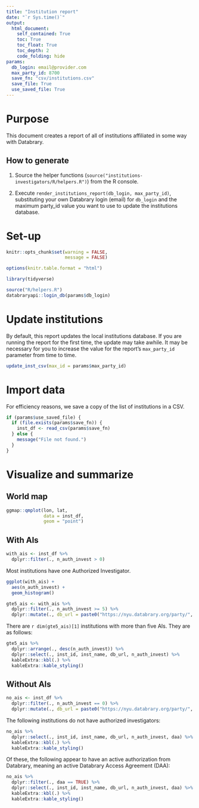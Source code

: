```yaml
---
title: "Institution report"
date: "`r Sys.time()`"
output: 
  html_document:
    self_contained: True
    toc: True
    toc_float: True
    toc_depth: 2
    code_folding: hide
params:
  db_login: email@provider.com
  max_party_id: 8700
  save_fn: "csv/institutions.csv"
  save_file: True
  use_saved_file: True
---
```


# Purpose

This document creates a report of all of institutions affiliated in some way with Databrary.

## How to generate

1. Source the helper functions (`source("institutions-investigators/R/helpers.R")`) from the R console.

2. Execute `render_institutions_report(db_login, max_party_id)`, substituting your own Databrary login (email) for `db_login` and the maximum party_id value you want to use to update the institutions database.

# Set-up

```r
knitr::opts_chunk$set(warning = FALSE,
                      message = FALSE)

options(knitr.table.format = "html") 

library(tidyverse)

source("R/helpers.R")
databraryapi::login_db(params$db_login)
```

# Update institutions

By default, this report updates the local institutions database.
If you are running the report for the first time, the update may take awhile.
It may be necessary for you to increase the value for the report's `max_party_id` parameter from time to time.

```r
update_inst_csv(max_id = params$max_party_id)
```

# Import data

For efficiency reasons, we save a copy of the list of institutions in a CSV.

```r
if (params$use_saved_file) {
  if (file.exists(params$save_fn)) {
    inst_df <- read_csv(params$save_fn)
  } else {
    message("File not found.")
  }
}
```

# Visualize and summarize {.tabset .tabset-fade .tabset-pills}

## World map

```r
ggmap::qmplot(lon, lat, 
              data = inst_df, 
              geom = "point")
```

## With AIs

```r
with_ais <- inst_df %>%
  dplyr::filter(., n_auth_invest > 0)
```

Most institutions have one Authorized Investigator.

```r
ggplot(with_ais) +
  aes(n_auth_invest) +
  geom_histogram()
```

```r
gte5_ais <- with_ais %>%
  dplyr::filter(., n_auth_invest >= 5) %>%
  dplyr::mutate(., db_url = paste0("https://nyu.databrary.org/party/", inst_id))
```

There are `r dim(gte5_ais)[1]` institutions with more than five AIs.
They are as follows:

```r
gte5_ais %>%
  dplyr::arrange(., desc(n_auth_invest)) %>%
  dplyr::select(., inst_id, inst_name, db_url, n_auth_invest) %>%
  kableExtra::kbl(.) %>%
  kableExtra::kable_styling()
```

## Without AIs

```r
no_ais <- inst_df %>%
  dplyr::filter(., n_auth_invest == 0) %>%
  dplyr::mutate(., db_url = paste0("https://nyu.databrary.org/party/", inst_id))
```

The following institutions do not have authorized investigators:

```r
no_ais %>%
  dplyr::select(., inst_id, inst_name, db_url, n_auth_invest, daa) %>%
  kableExtra::kbl(.) %>%
  kableExtra::kable_styling()
```

Of these, the following appear to have an active authorization from Databrary, meaning an active Databrary Access Agreement (DAA):

```r
no_ais %>%
  dplyr::filter(., daa == TRUE) %>%
  dplyr::select(., inst_id, inst_name, db_url, n_auth_invest, daa) %>%
  kableExtra::kbl(.) %>%
  kableExtra::kable_styling()
```
